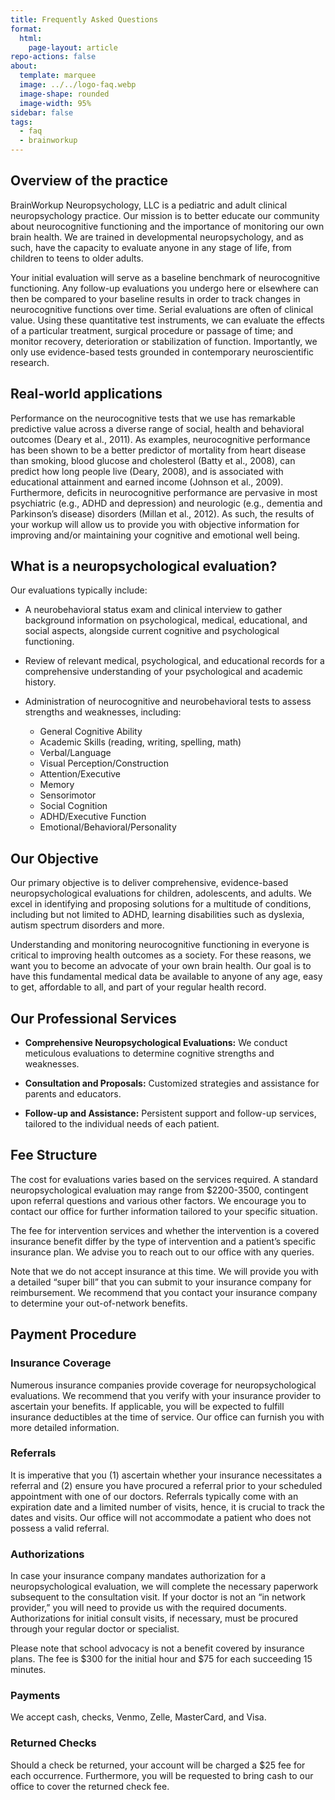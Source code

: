 ```yaml
---
title: Frequently Asked Questions
format:
  html:
    page-layout: article
repo-actions: false
about:
  template: marquee
  image: ../../logo-faq.webp
  image-shape: rounded
  image-width: 95%
sidebar: false
tags:
  - faq
  - brainworkup
---
```


## Overview of the practice 

BrainWorkup Neuropsychology, LLC is a pediatric and adult clinical neuropsychology practice.  Our mission is to better educate our community about neurocognitive functioning and the importance of monitoring our own brain health.  We are trained in developmental neuropsychology, and as such, have the capacity to evaluate anyone in any stage of life, from children to teens to older adults.

Your initial evaluation will serve as a baseline benchmark of neurocognitive functioning.  Any follow-up evaluations you undergo here or elsewhere can then be compared to your baseline results in order to track changes in neurocognitive functions over time.  Serial evaluations are often of clinical value.  Using these quantitative test instruments, we can evaluate the effects of a particular treatment, surgical procedure or passage of time; and monitor recovery, deterioration or stabilization of function.  Importantly, we only use evidence-based tests grounded in contemporary neuroscientific research.

## Real-world applications

Performance on the neurocognitive tests that we use has remarkable predictive value across a diverse range of social, health and behavioral outcomes (Deary et al., 2011).  As examples, neurocognitive performance has been shown to be a better predictor of mortality from heart disease than smoking, blood glucose and cholesterol (Batty et al., 2008), can predict how long people live (Deary, 2008), and is associated with educational attainment and earned income (Johnson et al., 2009).  Furthermore, deficits in neurocognitive performance are pervasive in most psychiatric (e.g., ADHD and depression) and neurologic (e.g., dementia and Parkinson’s disease) disorders (Millan et al., 2012).  As such, the results of your workup will allow us to provide you with objective information for improving and/or maintaining your cognitive and emotional well being.

## What is a neuropsychological evaluation?

Our evaluations typically include:

- A neurobehavioral status exam and clinical interview to gather background information on psychological, medical, educational, and social aspects, alongside current cognitive and psychological functioning.
- Review of relevant medical, psychological, and educational records for a comprehensive understanding of your psychological and academic history.
- Administration of neurocognitive and neurobehavioral tests to assess strengths
and weaknesses, including:

  - General Cognitive Ability
  - Academic Skills (reading, writing, spelling, math)
  - Verbal/Language
  - Visual Perception/Construction
  - Attention/Executive
  - Memory
  - Sensorimotor
  - Social Cognition
  - ADHD/Executive Function
  - Emotional/Behavioral/Personality

<!-- Following the evaluation, we will compile a detailed report integrating our findings. This report will be provided to you, your school, and any relevant organizations for academic accommodations. Additionally, a feedback session will be conducted to discuss the results and treatment recommendations. This evaluation aims to identify dyslexia and facilitate necessary academic support. -->

## Our Objective

Our primary objective is to deliver comprehensive, evidence-based
neuropsychological evaluations for children, adolescents, and adults. We excel in
identifying and proposing solutions for a multitude of conditions, including but
not limited to ADHD, learning disabilities such as dyslexia, autism spectrum
disorders and more.

Understanding and monitoring neurocognitive functioning in everyone is critical to improving health outcomes as a society.  For these reasons, we want you to become an advocate of your own brain health.  Our goal is to have this fundamental medical data be available to anyone of any age, easy to get, affordable to all, and part of your regular health record.

## Our Professional Services

- **Comprehensive Neuropsychological Evaluations:** We conduct meticulous evaluations to determine cognitive strengths and weaknesses.

- **Consultation and Proposals:** Customized strategies and assistance for parents and educators.

- **Follow-up and Assistance:** Persistent support and follow-up services, tailored to the individual needs of each patient.

## Fee Structure

The cost for evaluations varies based on the services required. A standard neuropsychological evaluation may range from $2200-3500, contingent upon referral questions and various other factors. We encourage you to contact our office for further information tailored to your specific situation.

The fee for intervention services and whether the intervention is a covered insurance benefit differ by the type of intervention and a patient’s specific insurance plan. We advise you to reach out to our office with any queries.

::: {.callout-important}
Note that we do not accept insurance at this time. We will provide you with a
detailed "super bill" that you can submit to your insurance company for
reimbursement. We recommend that you contact your insurance company to determine
your out-of-network benefits.
:::

## Payment Procedure

### Insurance Coverage

Numerous insurance companies provide coverage for neuropsychological
evaluations. We recommend that you verify with your insurance provider to
ascertain your benefits. If applicable, you will be expected to fulfill
insurance deductibles at the time of service. Our office can furnish you with
more detailed information.

### Referrals

It is imperative that you (1) ascertain whether your insurance necessitates a referral and (2) ensure you have procured a referral prior to your scheduled appointment with one of our doctors. Referrals typically come with an expiration date and a limited number of visits, hence, it is crucial to track the dates and visits. Our office will not accommodate a patient who does not possess a valid referral.

### Authorizations

In case your insurance company mandates authorization for a neuropsychological evaluation, we will complete the necessary paperwork subsequent to the consultation visit. If your doctor is not an “in network provider,” you will need to provide us with the required documents. Authorizations for initial consult visits, if necessary, must be procured through your regular doctor or specialist.

Please note that school advocacy is not a benefit covered by insurance plans. The fee is $300 for the initial hour and $75 for each succeeding 15 minutes.

### Payments

We accept cash, checks, Venmo, Zelle, MasterCard, and Visa.

### Returned Checks

Should a check be returned, your account will be charged a $25 fee for each occurrence. Furthermore, you will be requested to bring cash to our office to cover the returned check fee.

